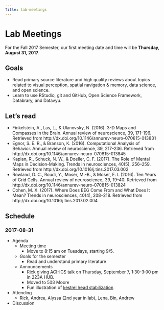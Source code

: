 ```yaml
---
Title: lab-meetings
---
```


# Lab Meetings

For the Fall 2017 Semester, our first meeting date and time will be **Thursday, August 31, 2017**.

## Goals

- Read primary source literature and high quality reviews about topics related to visual perception, spatial navigation & memory, data science, and open science.
- Learn to use RStudio, git and GitHub, Open Science Framework, Databrary, and Datavyu.

## Let's read

- Finkelstein, A., Las, L., & Ulanovsky, N. (2016). 3-D Maps and Compasses in the Brain. Annual review of neuroscience, 39, 171–196. Retrieved from http://dx.doi.org/10.1146/annurev-neuro-070815-013831
- Egnor, S. E. R., & Branson, K. (2016). Computational Analysis of Behavior. Annual review of neuroscience, 39, 217–236. Retrieved from http://dx.doi.org/10.1146/annurev-neuro-070815-013845
- Kaplan, R., Schuck, N. W., & Doeller, C. F. (2017). The Role of Mental Maps in Decision-Making. Trends in neurosciences, 40(5), 256–259. Retrieved from http://dx.doi.org/10.1016/j.tins.2017.03.002
- Rowland, D. C., Roudi, Y., Moser, M.-B., & Moser, E. I. (2016). Ten Years of Grid Cells. Annual review of neuroscience, 39, 19–40. Retrieved from http://dx.doi.org/10.1146/annurev-neuro-070815-013824
- Cohen, M. X. (2017). Where Does EEG Come From and What Does It Mean? Trends in neurosciences, 40(4), 208–218. Retrieved from http://dx.doi.org/10.1016/j.tins.2017.02.004

## Schedule

### 2017-08-31

- Agenda
    - Meeting time
        - Move to 8:15 am on Tuesdays, starting 9/5.
    - Goals for the semester
        - Read and understand primary literature
    - Announcements
        - Rick giving [ACI-ICS talk](http://gilmore-lab.github.io/aci-ics-2017-09-07/) on Thursday, September 7, 1:30-3:00 pm in 223A HUB.
        - Moved to 503 Moore
        - Fun illustration of [kestrel head stabilization](http://i.imgur.com/MbuGlD2.gifv).
- Attending
    - Rick, Andrea, Alyssa (2nd year in lab), Lena, Bin, Andrew
- Discussion
